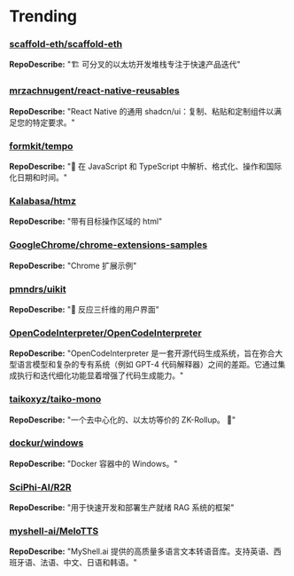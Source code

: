 
# Trending

### [scaffold-eth/scaffold-eth](https://github.com/scaffold-eth/scaffold-eth)
**RepoDescribe:** "🏗 可分叉的以太坊开发堆栈专注于快速产品迭代"
  

### [mrzachnugent/react-native-reusables](https://github.com/mrzachnugent/react-native-reusables)
**RepoDescribe:** "React Native 的通用 shadcn/ui：复制、粘贴和定制组件以满足您的特定要求。"
  

### [formkit/tempo](https://github.com/formkit/tempo)
**RepoDescribe:** "📆 在 JavaScript 和 TypeScript 中解析、格式化、操作和国际化日期和时间。"
  

### [Kalabasa/htmz](https://github.com/Kalabasa/htmz)
**RepoDescribe:** "带有目标操作区域的 html"
  

### [GoogleChrome/chrome-extensions-samples](https://github.com/GoogleChrome/chrome-extensions-samples)
**RepoDescribe:** "Chrome 扩展示例"
  

### [pmndrs/uikit](https://github.com/pmndrs/uikit)
**RepoDescribe:** "📱 反应三纤维的用户界面"
  

### [OpenCodeInterpreter/OpenCodeInterpreter](https://github.com/OpenCodeInterpreter/OpenCodeInterpreter)
**RepoDescribe:** "OpenCodeInterpreter 是一套开源代码生成系统，旨在弥合大型语言模型和复杂的专有系统（例如 GPT-4 代码解释器）之间的差距。它通过集成执行和迭代细化功能显着增强了代码生成能力。"
  

### [taikoxyz/taiko-mono](https://github.com/taikoxyz/taiko-mono)
**RepoDescribe:** "一个去中心化的、以太坊等价的 ZK-Rollup。 🥁"
  

### [dockur/windows](https://github.com/dockur/windows)
**RepoDescribe:** "Docker 容器中的 Windows。"
  

### [SciPhi-AI/R2R](https://github.com/SciPhi-AI/R2R)
**RepoDescribe:** "用于快速开发和部署生产就绪 RAG 系统的框架"
  

### [myshell-ai/MeloTTS](https://github.com/myshell-ai/MeloTTS)
**RepoDescribe:** "MyShell.ai 提供的高质量多语言文本转语音库。支持英语、西班牙语、法语、中文、日语和韩语。"
  